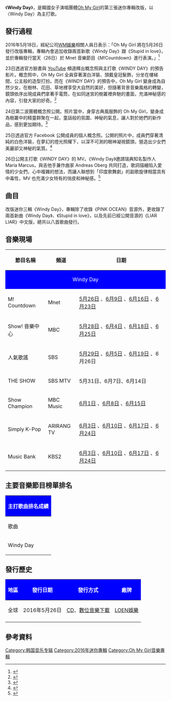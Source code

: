 {{multiple issues|
{{advert|time=2017-02-19T07:43:17+00:00}}
{{copyedit|time=2017-02-19T07:43:17+00:00}}
}}
{{Infobox Album
| Name           = Windy Day
| Original_name  = 
| Type           = 迷你專輯
| Longtype       = 
| Artist         = [[Oh_My_Girl|Oh My Girl]]
| Released       = {{Start date|2016|05|26}}
| Format        = [[CD|CD]]、[[數位音樂下載|數位音樂下載]]
| Recorded       = {{KOR}}2016年
| Genre          = [[K-pop|K-pop]]、[[Dance-pop|Dance-pop]]
| Length         = 
| Label          = [[WM_Entertainment|WM Entertainment]]企劃、[[LOEN娛樂|LOEN娛樂]]發行
| Last album     = [[PINK_OCEAN|PINK OCEAN]]<br />（2016年）
| This album     = '''Windy Day'''<br />（2016年）
| Next album     = [[聽我說_(專輯)|聽我說]]<br />（2016年）
| Misc           = {{External music video|Type=EP|{{YouTube|id = AJqhKWo89FQ |title = WINDY DAY}}}}
}}

《'''Windy Day'''》，是韓國女子演唱團體[[Oh_My_Girl|Oh My Girl]]的第三張迷你專輯改版，以〈Windy Day〉為主打歌。

==發行過程==
2016年5月18日，經紀公司[[WM娛樂|WM娛樂]]相關人員日表示：「Oh My Girl 將在5月26日發行改版專輯，專輯內會追加收錄兩首新歌《Windy Day》跟《Stupid in love》，並於專輯發行當天（26日）於 Mnet 音樂節目《M!Countdown》進行表演。」<ref>{{Cite web |url=http://kpopn.niusnews.com/=K1ycyby7 |title=5/26 發行改版專輯 |access-date=2016-08-04 |archive-url=https://web.archive.org/web/20160725015852/http://kpopn.niusnews.com/=K1ycyby7 |archive-date=2016-07-25 |dead-url=yes }}</ref>

23日透過官方臉書與 [[YouTube|YouTube]] 頻道釋出概念照與主打歌《WINDY DAY》的預告影片。概念照中，Oh My Girl 全員穿著潔白洋裝、頭戴皇冠髮飾，分坐在樓梯間，公主般的造型打扮。而在《WINDY DAY》的預告中，Oh My Girl 變身成為自然少女，在樹林、花田、草地裡享受大自然的美好，但隨著背景音樂風格的轉變，鏡頭依序出現成員們拿著手電筒，在如同迷宮的樹叢裡奔馳的畫面，充滿神秘感的內容，引發大家的好奇。<ref>{{Cite web |url=http://kpopn.niusnews.com/=K25y67y0 |title=《WINDY DAY》預告 |access-date=2016-08-04 |archive-url=https://web.archive.org/web/20160818172501/http://kpopn.niusnews.com/=K25y67y0 |archive-date=2016-08-18 |dead-url=yes }}</ref>

24日第二波團體概念照公開。照片當中，身穿古典風服飾的 Oh My Girl，變身成為樹叢中的精靈群聚在一起，童話般的氛圍、神秘的氣息，讓人對於她們的新作品，感到更加期待。<ref>{{Cite web |url=http://kpopn.niusnews.com/=K2s5u973 |title=改版專輯第二波概念照 |access-date=2016-08-04 |archive-url=https://web.archive.org/web/20160729185936/http://kpopn.niusnews.com/=K2s5u973 |archive-date=2016-07-29 |dead-url=yes }}</ref>

25日透過官方 Facebook 公開成員的個人概念照。公開的照片中，成員們穿著清純的白色洋裝，在夢幻的燈光照耀下，以深不可測的眼神凝視鏡頭，營造出少女們美麗卻又神秘的氣質。<ref>{{Cite web |url=http://kpopn.niusnews.com/=K2pufuu8 |title=改版專輯個人概念照 |access-date=2016-08-04 |archive-url=https://web.archive.org/web/20160728211038/http://kpopn.niusnews.com/=K2pufuu8 |archive-date=2016-07-28 |dead-url=yes }}</ref>

26日公開主打歌《WINDY DAY》的 MV。《Windy Day》邀請瑞典知名製作人 Maria Marcus，與吉他手兼作曲家 Andreas Oberg 共同打造，歌詞描繪陷入愛情的少女們，心中複雜的想法，而讓人聯想到「印度歌舞劇」的副歌旋律相當具有中毒性，MV 也充滿少女特有的俏皮和神秘感。<ref>{{Cite web |url=http://kpopn.niusnews.com/=K25ye5d0 |title=《WINDY DAY》MV |access-date=2016-08-04 |archive-url=https://web.archive.org/web/20160731043332/http://kpopn.niusnews.com/=K25ye5d0 |archive-date=2016-07-31 |dead-url=yes }}</ref>

==曲目==
改版迷你三輯《Windy Day》，專輯除了收錄《PINK OCEAN》音源外，更收錄了兩首新曲《Windy Day》、《Stupid in love》，以及先前已經公開音源的《LIAR LIAR》中文版，總共以八首歌曲發行。
{{tracklist
| collapsed       = 
| headline        = 
| extra_column    = 編曲
| total_length    = 29:18

| title1          = '''Windy Day'''
| music1          = 
| lyrics1         = 
| extra1          = 
| length1         = 4:10

| title2          = Stupid in love
| music2          = 
| lyrics2         = 
| extra2          = 
| length2         = 3:38

| title3          = LIAR LIAR
| music3          = David Anthony, Sophie White, Joe Killington
| lyrics3         = 서지음, [[金美賢|Mimi]] 
| extra3          = David Anthony 
| length3         = 3:15

| title4          =  B612
| music4          = Andreas Oberg, XinXin Gao, Darren Smith, Sean Alexander 
| lyrics4         = 서지음, [[金美賢|Mimi]]
| extra4          = Andreas Oberg, Darren "Baby Dee Beats" Smith, AVENUE 52 
| length4         = 4:07

| title5          = I Found Love
| music5          = David Anthony, Sophie White, Phoebe Brown 
| lyrics5         = 서지음, [[金美賢|Mimi]]
| extra5          = David Anthony 
| length5         = 3:35

| title6          = Knock Knock
| music6          = Andreas Oberg, Par Almqvist, August Vinberg 
| lyrics6         = 72
| extra6          = Par Almqvist, August Vinberg 
| length6         = 3:38

| title7          = 一步兩步 (한 발짝 두 발짝)
| music7          = 진영
| lyrics7         = 진영
| extra7          = 진영, Command Freaks 
| length7         = 3:44

| title8          = LIAR LIAR（中文版）
| music8          = David Anthony, Sophie White, Joe Killington
| lyrics8         = 서지음, [[王雅君|Tina Wang]], 방수경, [[金美賢|Mimi]]
| extra8          = David Anthony 
| length8         = 3:15
}}

==音樂現場==
{|class="wikitable"
!width="150"|節目名稱!!width="100"|頻道!!width="660"|日期
|-
|colspan="3" style="background:blue; color:white; text-align:center"|Windy Day
|-
|M! Countdown || Mnet||[https://www.youtube.com/watch?v=q0f3N2Vp2jI 5月26日] {{Wayback|url=https://www.youtube.com/watch?v=q0f3N2Vp2jI |date=20190217112606 }}、[https://www.youtube.com/watch?v=wixOvfDDrtU 6月9日] {{Wayback|url=https://www.youtube.com/watch?v=wixOvfDDrtU |date=20190217112606 }}、[https://www.youtube.com/watch?v=y0YAuPbr2Uo 6月16日] {{Wayback|url=https://www.youtube.com/watch?v=y0YAuPbr2Uo |date=20190217112606 }}、[https://www.youtube.com/watch?v=I9v3XWfp-rc 6月23日] {{Wayback|url=https://www.youtube.com/watch?v=I9v3XWfp-rc |date=20190218102644 }}
|-
|Show! 音樂中心 || MBC||[https://www.youtube.com/watch?v=R4U7t6fVEpM 5月28日] {{Wayback|url=https://www.youtube.com/watch?v=R4U7t6fVEpM |date=20190218102644 }}、[https://www.youtube.com/watch?v=cEjC9AUF_aY 6月4日] {{Wayback|url=https://www.youtube.com/watch?v=cEjC9AUF_aY |date=20190218102644 }}、[https://www.youtube.com/watch?v=qZkulwl3bfo 6月18日] {{Wayback|url=https://www.youtube.com/watch?v=qZkulwl3bfo |date=20190218102644 }}、[https://www.youtube.com/watch?v=6SOrYSUuudc 6月25日] {{Wayback|url=https://www.youtube.com/watch?v=6SOrYSUuudc |date=20190218102644 }}
|-
|人氣歌謠 || SBS||[https://www.youtube.com/watch?v=pUMww6aezCY 5月29日] {{Wayback|url=https://www.youtube.com/watch?v=pUMww6aezCY |date=20200901071727 }}、[https://www.youtube.com/watch?v=oGjXg9wyhn8 6月5日] {{Wayback|url=https://www.youtube.com/watch?v=oGjXg9wyhn8 |date=20190218102644 }}、[https://www.youtube.com/watch?v=ZV3MDjH2yOw 6月19日] {{Wayback|url=https://www.youtube.com/watch?v=ZV3MDjH2yOw |date=20190218102644 }}、6月26日
|-
|THE SHOW || SBS MTV||5月31日、6月7日、6月14日
|-
|Show Champion || MBC Music||[https://www.youtube.com/watch?v=WZMkTIi7HM4 6月1日] {{Wayback|url=https://www.youtube.com/watch?v=WZMkTIi7HM4 |date=20191019011508 }}、[https://www.youtube.com/watch?v=LNfLwAI3DtU 6月8日] {{Wayback|url=https://www.youtube.com/watch?v=LNfLwAI3DtU |date=20190218102644 }}、[https://www.youtube.com/watch?v=GuSFLRqOh-A 6月15日] {{Wayback|url=https://www.youtube.com/watch?v=GuSFLRqOh-A |date=20160703002323 }}
|-
|Simply K-Pop || ARIRANG TV||[https://www.youtube.com/watch?v=2l9ZDmhJvpY 6月3日] {{Wayback|url=https://www.youtube.com/watch?v=2l9ZDmhJvpY |date=20190218102644 }}、[https://www.youtube.com/watch?v=IO-rVFhqHNc 6月10日] {{Wayback|url=https://www.youtube.com/watch?v=IO-rVFhqHNc |date=20190217112606 }}、[https://www.youtube.com/watch?v=RoSvxU8w2-U 6月17日] {{Wayback|url=https://www.youtube.com/watch?v=RoSvxU8w2-U |date=20190218102644 }}、[https://www.youtube.com/watch?v=QopT4dyd_HA 6月24日] {{Wayback|url=https://www.youtube.com/watch?v=QopT4dyd_HA |date=20191019011514 }}
|-
|Music Bank || KBS2 ||[https://www.youtube.com/watch?v=xw3Bm-sVIYQ 6月3日] {{Wayback|url=https://www.youtube.com/watch?v=xw3Bm-sVIYQ |date=20190218102644 }}、[https://www.youtube.com/watch?v=JaruppS8rIE 6月10日] {{Wayback|url=https://www.youtube.com/watch?v=JaruppS8rIE |date=20190218102644 }}、[https://www.youtube.com/watch?v=TeJWbwXRjN4 6月17日] {{Wayback|url=https://www.youtube.com/watch?v=TeJWbwXRjN4 |date=20190217112606 }}、[https://www.youtube.com/watch?v=8JRyMcpq2Yc 6月24日] {{Wayback|url=https://www.youtube.com/watch?v=8JRyMcpq2Yc |date=20190218102644 }}
|}

==主要音樂節目榜單排名==
{|class="wikitable mw-collapsible " style="font-size:small"
!colspan="9" style="background:blue; color:white" |主打歌曲排名成績
|-
|歌曲
|[[Mnet媒體|Mnet]]<br /><small>《[[M!_Countdown|M! Countdown]]》</small>
|[[KBS第2頻道|KBS2]]<br /><small>《[[KBS音樂銀行|Music Bank]]》</small>
|[[SBS_(韓國)|SBS]]<br /><small>《[[SBS人氣歌謠|人氣歌謠]]》</small>
|[[SBS_MTV|SBS MTV]] <br><small>《[[THE_SHOW_(SBS_MTV節目)|THE SHOW]]》</small>
|{{link-ko|MBC Music|MBC 뮤직}}<br><small>《[[Show_Champion|Show Champion]]》</small> 
|-
| Windy Day  ||5 || 20 || 24 || 3 || 13 
|}

==發行歷史==
{| class="wikitable"  style="text-align:center;"
! style="background:blue; color:white" |地區 !! style="background:blue; color:white" |發行日期 !! style="background:blue; color:white" |發行方式 !! style="background:blue; color:white" |廠牌
|-
| 全球 || 2016年5月26日 || [[CD|CD]]、[[數位音樂下載|數位音樂下載]] || [[LOEN娛樂|LOEN娛樂]]
|-
|}

==參考資料==
{{reflist|2}}

{{Oh My Girl}}
[[Category:韩国音乐专辑|Category:韩国音乐专辑]]
[[Category:2016年迷你專輯|Category:2016年迷你專輯]]
[[Category:Oh_My_Girl音樂專輯|Category:Oh My Girl音樂專輯]]